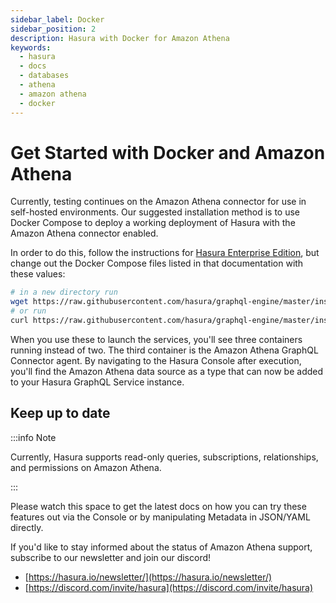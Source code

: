```yaml
---
sidebar_label: Docker
sidebar_position: 2
description: Hasura with Docker for Amazon Athena
keywords:
  - hasura
  - docs
  - databases
  - athena
  - amazon athena
  - docker
---
```



# Get Started with Docker and Amazon Athena

Currently, testing continues on the Amazon Athena connector for use in self-hosted environments. Our suggested
installation method is to use Docker Compose to deploy a working deployment of Hasura with the Amazon Athena connector
enabled.

In order to do this, follow the instructions for
[Hasura Enterprise Edition](/enterprise/getting-started/quickstart-docker.mdx), but change out the Docker Compose files
listed in that documentation with these values:

```bash
# in a new directory run
wget https://raw.githubusercontent.com/hasura/graphql-engine/master/install-manifests/enterprise/athena/docker-compose.yaml
# or run
curl https://raw.githubusercontent.com/hasura/graphql-engine/master/install-manifests/enterprise/athena/docker-compose.yaml -o docker-compose.yml
```

When you use these to launch the services, you'll see three containers running instead of two. The third container is
the Amazon Athena GraphQL Connector agent. By navigating to the Hasura Console after execution, you'll find the Amazon
Athena data source as a type that can now be added to your Hasura GraphQL Service instance.

## Keep up to date

:::info Note

Currently, Hasura supports read-only queries, subscriptions, relationships, and permissions on Amazon Athena.

:::

Please watch this space to get the latest docs on how you can try these features out via the Console or by manipulating
Metadata in JSON/YAML directly.

If you'd like to stay informed about the status of Amazon Athena support, subscribe to our newsletter and join our
discord!

- [https://hasura.io/newsletter/](https://hasura.io/newsletter/)
- [https://discord.com/invite/hasura](https://discord.com/invite/hasura)
